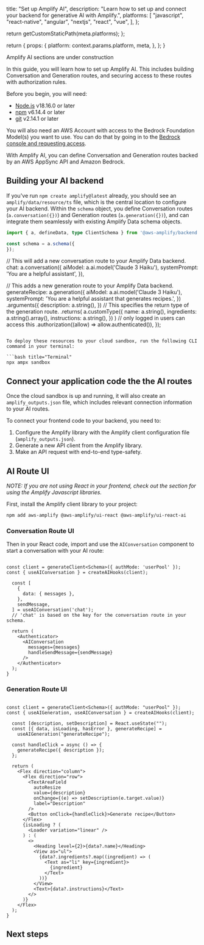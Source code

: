 
  title: "Set up Amplify AI",
  description:
    "Learn how to set up and connect your backend for generative AI with Amplify.",
  platforms: [
    "javascript",
    "react-native",
    "angular",
    "nextjs",
    "react",
    "vue",
  ],
};

  return getCustomStaticPath(meta.platforms);
};

  return {
    props: {
      platform: context.params.platform,
      meta,
    },
  };
}

<Callout warning>

Amplify AI sections are under construction

</Callout>

In this guide, you will learn how to set up Amplify AI. This includes building Conversation and Generation routes, and securing access to these routes with authorization rules.

Before you begin, you will need:

- [Node.js](https://nodejs.org/) v18.16.0 or later
- [npm](https://www.npmjs.com/) v6.14.4 or later
- [git](https://git-scm.com/) v2.14.1 or later

You will also need an AWS Account with access to the Bedrock Foundation Model(s) you want to use. You can do that by going in to the [Bedrock console and requesting access](https://console.aws.amazon.com/bedrock/home#/modelaccess).

With Amplify AI, you can define Conversation and Generation routes backed by an AWS AppSync API and Amazon Bedrock.

## Building your AI backend


If you've run `npm create amplify@latest` already, you should see an `amplify/data/resource/ts` file, which is the central location to configure your AI backend. Within the `schema` object, you define Conversation routes (`a.conversation({})`) and Generation routes (`a.generation({})`), and can integrate them seamlessly with existing Amplify Data schema objects.

```ts title="amplify/data/resources.ts"
import { a, defineData, type ClientSchema } from '@aws-amplify/backend';

const schema = a.schema({
});
```
  // This will add a new conversation route to your Amplify Data backend.
  chat: a.conversation({
    aiModel: a.ai.model('Claude 3 Haiku'),
    systemPrompt: 'You are a helpful assistant',
  }),

  // This adds a new generation route to your Amplify Data backend.
  generateRecipe: a.generation({
    aiModel: a.ai.model('Claude 3 Haiku'),
    systemPrompt: 'You are a helpful assistant that generates recipes.',
  })
  .arguments({
    description: a.string(),
  })
  // This specifies the return type of the generation route.
  .returns(
    a.customType({
      name: a.string(),
      ingredients: a.string().array(),
      instructions: a.string(),
    })
  )
  // only logged in users can access this
  .authorization((allow) => allow.authenticated()),
});
```

To deploy these resources to your cloud sandbox, run the following CLI command in your terminal:

```bash title="Terminal"
npx ampx sandbox
```

## Connect your application code the the AI routes

Once the cloud sandbox is up and running, it will also create an `amplify_outputs.json` file, which includes relevant connection information to your AI routes.

To connect your frontend code to your backend, you need to:

1. Configure the Amplify library with the Amplify client configuration file (`amplify_outputs.json`).
2. Generate a new API client from the Amplify library.
3. Make an API request with end-to-end type-safety.

## AI Route UI

_NOTE: If you are not using React in your frontend, check out the section for using the Amplify Javascript libraries._

First, install the Amplify client library to your project:

```bash title="Terminal"
npm add aws-amplify @aws-amplify/ui-react @aws-amplify/ui-react-ai
```

### Conversation Route UI
Then in your React code, import and use the `AIConversation` component to start a conversation with your AI route:

```tsx title="src/page.tsx"

const client = generateClient<Schema>({ authMode: 'userPool' });
const { useAIConversation } = createAIHooks(client);

  const [
    {
      data: { messages },
    },
    sendMessage,
  ] = useAIConversation('chat');
  // 'chat' is based on the key for the conversation route in your schema.

  return (
    <Authenticator>
      <AIConversation
        messages={messages}
        handleSendMessage={sendMessage}
      />
    </Authenticator>
  );
}
```

### Generation Route UI

```tsx title="src/page.tsx"

const client = generateClient<Schema>({ authMode: "userPool" });
const { useAIGeneration, useAIConversation } = createAIHooks(client);

  const [description, setDescription] = React.useState("");
  const [{ data, isLoading, hasError }, generateRecipe] =
    useAIGeneration("generateRecipe");

  const handleClick = async () => {
    generateRecipe({ description });
  };

  return (
    <Flex direction="column">
      <Flex direction="row">
        <TextAreaField
          autoResize
          value={description}
          onChange={(e) => setDescription(e.target.value)}
          label="Description"
        />
        <Button onClick={handleClick}>Generate recipe</Button>
      </Flex>
      {isLoading ? (
        <Loader variation="linear" />
      ) : (
        <>
          <Heading level={2}>{data?.name}</Heading>
          <View as="ul">
            {data?.ingredients?.map((ingredient) => (
              <Text as="li" key={ingredient}>
                {ingredient}
              </Text>
            ))}
          </View>
          <Text>{data?.instructions}</Text>
        </>
      )}
    </Flex>
  );
}
```

## Next steps
